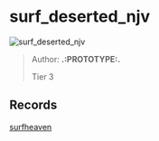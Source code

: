 
# surf_deserted_njv

![surf_deserted_njv](https://raw.githubusercontent.com/Sayt123/SurfMapPics/Maps-and-bonuses/csgo/surf_deserted_njv.jpg)

> Author: **.:PROTOTYPE:.**
>
> Tier 3

## Records

[surfheaven](https://surfheaven.eu/map/surf_deserted_njv)
